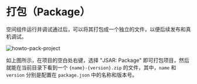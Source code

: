 # 打包（Package）

空间组件运行并调试通过后，可以将其打包成一个独立的文件，以便后续发布和真机调试。

![howto-pack-project](./howto-pack-project.png)

如上图所示，在项目的空白处右键，选择 "JSAR: Package" 即可打包项目，然后就能在当前目录下看到一个 `{name}-{version}.zip` 的文件，其中，`name` 和 `version` 分别是配置在 `package.json` 中的名称和版本号。
